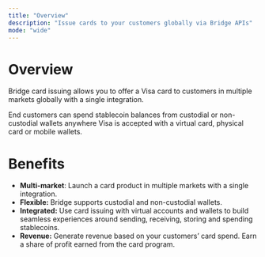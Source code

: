 ```yaml
---
title: "Overview"
description: "Issue cards to your customers globally via Bridge APIs"
mode: "wide"
---
```


# **Overview**

Bridge card issuing allows you to offer a Visa card to customers in multiple markets globally with a single integration.

End customers can spend stablecoin balances from custodial or non-custodial wallets anywhere Visa is accepted with a virtual card, physical card or mobile wallets.

# **Benefits**

- **Multi-market**: Launch a card product in multiple markets with a single integration.
- **Flexible:** Bridge supports custodial and non-custodial wallets.
- **Integrated:** Use card issuing with virtual accounts and wallets to build seamless experiences around sending, receiving, storing and spending stablecoins.
- **Revenue:** Generate revenue based on your customers’ card spend. Earn a share of profit earned from the card program.